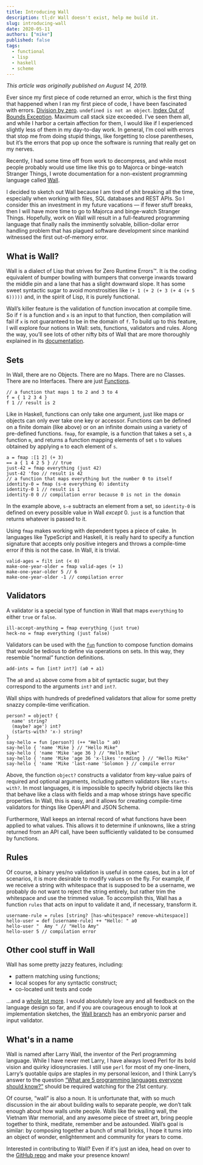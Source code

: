 ```yaml
---
title: Introducing Wall
description: tl;dr Wall doesn't exist, help me build it.
slug: introducing-wall
date: 2020-05-11
authors: ["mike"]
published: false
tags:
  - functional
  - lisp
  - haskell
  - scheme
---
```


_This article was originally published on August 14, 2019._

Ever since my first piece of code returned an error, which is the first thing that happened when I ran my first piece of code, I have been fascinated with errors. [Division by zero](https://docs.python.org/3/library/exceptions.html#ZeroDivisionError). `undefined is not an object`. [Index Out of Bounds Exception](https://docs.oracle.com/javase/7/docs/api/java/lang/IndexOutOfBoundsException.html). Maximum call stack size exceeded. I’ve seen them all, and while I harbor a certain affection for them, I would like if I experienced slightly less of them in my day-to-day work. In general, I’m cool with errors that stop me from doing stupid things, like forgetting to close parentheses, but it’s the errors that pop up once the software is running that really get on my nerves.

Recently, I had some time off from work to decompress, and while most people probably would use time like this go to Majorca or binge-watch Stranger Things, I wrote documentation for a non-existent programming language called [Wall](https://wall-lang.netlify.app/).

I decided to sketch out Wall because I am tired of shit breaking all the time, especially when working with files, SQL databases and REST APIs. So I consider this an investment in my future vacations — if fewer stuff breaks, then I will have more time to go to Majorca and binge-watch Stranger Things. Hopefully, work on Wall will result in a full-featured programming language that finally nails the imminently solvable, billion-dollar error handling problem that has plagued software development since mankind witnessed the first out-of-memory error.

## What is Wall?

Wall is a dialect of Lisp that strives for Zero Runtime Errors™. It is the coding equivalent of bumper bowling with bumpers that converge inwards toward the middle pin and a lane that has a slight downward slope. It has some sweet syntactic sugar to avoid monstrosities like `(+ 1 (+ 2 (+ 3 (+ 4 (+ 5 6)))))` and, in the spirit of Lisp, it is purely functional.

Wall’s killer feature is the validation of function invocation at compile time. So if `f` is a function and `x` is an input to that function, then compilation will fail if `x` is not guaranteed to be in the domain of `f`. To build up to this feature, I will explore four notions in Wall: sets, functions, validators and rules. Along the way, you’ll see lots of other nifty bits of Wall that are more thoroughly explained in its [documentation](https://wall-lang.netlify.app/).

## Sets

In Wall, there are no Objects. There are no Maps. There are no Classes. There are no Interfaces. There are just [Functions](https://wall-lang.netlify.app/functions-1.html).

```
// a function that maps 1 to 2 and 3 to 4
f = { 1 2 3 4 }
f 1 // result is 2
```

Like in Haskell, functions can only take one argument, just like maps or objects can only ever take one key or accessor. Functions can be defined on a finite domain (like above) or on an infinite domain using a variety of pre-defined functions. `fmap`, for example, is a function that takes a set `s`, a function `m`, and returns a function mapping elements of set `s` to values obtained by applying `m` to each element of `s`.

```
a = fmap :[1 2] (+ 3)
== a { 1 4 2 5 } // true
just-42 = fmap everything (just 42)
just-42 'foo // result is 42
// a function that maps everything but the number 0 to itself
identity-0 = fmap (s-e everything 0) identity
identity-0 1 // result is 1
identity-0 0 // compilation error because 0 is not in the domain
```

In the example above, `s-e` subtracts an element from a set, so `identity-0` is defined on every possible value in Wall _except_ 0. `just` is a function that returns whatever is passed to it.

Using `fmap` makes working with dependent types a piece of cake. In languages like TypeScript and Haskell, it is really hard to specify a function signature that accepts only positive integers and throws a compile-time error if this is not the case. In Wall, it is trivial.

```
valid-ages = filt int (< 0)
make-one-year-older = fmap valid-ages (+ 1)
make-one-year-older 5 // 6
make-one-year-older -1 // compilation error
```

## Validators

A validator is a special type of function in Wall that maps `everything` to either `true` or `false`.

```
ill-accept-anything = fmap everything (just true)
heck-no = fmap everything (just false)
```

Validators can be used with the [`fun`](https://wall-lang.netlify.app/functions-4.html) function to compose function domains that would be tedious to define via operations on sets. In this way, they resemble “normal” function definitions.

```
add-ints = fun [int? int?] (a0 + a1)
```

The `a0` and `a1` above come from a bit of syntactic sugar, but they correspond to the arguments `int?` and `int?`.

Wall ships with hundreds of predefined validators that allow for some pretty snazzy compile-time verification.

```
person? = object? {
  name' string?
  (maybe? age') int?
  (starts-with? 'x-) string?
}
say-hello = fun [person?] (++ "Hello " a0)
say-hello { 'name 'Mike } // "Hello Mike"
say-hello { 'name 'Mike 'age 36 } // "Hello Mike"
say-hello { 'name 'Mike 'age 36 'x-likes 'reading } // "Hello Mike"
say-hello { 'name 'Mike 'last-name 'Solomon } // compile error
```

Above, the function `object?` constructs a validator from key-value pairs of required and optional arguments, including pattern validators like `starts-with?`. In most languages, it is impossible to specify hybrid objects like this that behave like a class with fields and a map whose strings have specific properties. In Wall, this is easy, and it allows for creating compile-time validators for things like OpenAPI and JSON Schema.

Furthermore, Wall keeps an internal record of what functions have been applied to what values. This allows it to determine if unknowns, like a string returned from an API call, have been sufficiently validated to be consumed by functions.

## Rules 

Of course, a binary yes/no validation is useful in some cases, but in a lot of scenarios, it is more desirable to modify values on the fly. For example, if we receive a string with whitespace that is supposed to be a username, we probably do not want to reject the string entirely, but rather trim the whitespace and use the trimmed value. To accomplish this, Wall has a function `rules` that acts on input to validate it and, if necessary, transform it.

```
username-rule = rules [string? [has-whitespace? remove-whitespace]]
hello-user = def [username-rule] ++ "Hello: " a0
hello-user "  Amy " // "Hello Amy"
hello-user 5 // compilation error
```

## Other cool stuff in Wall 

Wall has some pretty jazzy features, including:
* pattern matching using functions;
* local scopes for any syntactic construct;
* co-located unit tests and code

…and a [whole lot more](https://wall-lang.netlify.app/musings.html). I would absolutely love any and all feedback on the language design so far, and if you are courageous enough to look at implementation sketches, the [Wall branch](https://github.com/mikesol/wall/tree/wall) has an embryonic parser and input validator.

## What's in a name 

Wall is named after Larry Wall, the inventor of the Perl programming language. While I have never met Larry, I have always loved Perl for its bold vision and quirky idiosyncrasies. I still use `perl` for most of my one-liners, Larry’s quotable quips are staples in my personal lexicon, and I think Larry’s answer to the question [“What are 5 programming languages everyone should know?”](https://www.youtube.com/watch?reload=9&v=LR8fQiskYII) should be required watching for the 21st century.

Of course, “wall” is also a noun. It is unfortunate that, with so much discussion in the air about building walls to separate people, we don’t talk enough about how walls unite people. Walls like the wailing wall, the Vietnam War memorial, and any awesome piece of street art, bring people together to think, meditate, remember and be astounded. Wall’s goal is similar: by composing together a bunch of small bricks, I hope it turns into an object of wonder, enlightenment and community for years to come.

Interested in contributing to Wall? Even if it's just an idea, head on over to the [GitHub repo](https://github.com/mikesol/wall) and make your presence known!
